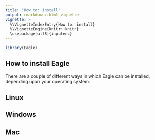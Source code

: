 ```yaml
---
title: "How to: install"
output: rmarkdown::html_vignette
vignette: >
  %\VignetteIndexEntry{How to: install}
  %\VignetteEngine{knitr::knitr}
  \usepackage[utf8]{inputenc}
---
```




```r
library(Eagle)
```

## How to install Eagle

There are a couple of different ways in which Eagle can be installed, depending upon your operating 
system. 


## Linux


## Windows


## Mac







